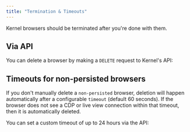 ```yaml
---
title: "Termination & Timeouts"
---
```



Kernel browsers should be terminated after you're done with them.

## Via API

You can delete a browser by making a `DELETE` request to Kernel's API:

<DeleteBrowser />

## Timeouts for non-persisted browsers

If you don't manually delete a `non-persisted` browser, deletion will happen automatically after a configurable `timeout` (default 60 seconds). If the browser does not see a CDP or live view connection within that timeout, then it is automatically deleted.

You can set a custom timeout of up to 24 hours via the API:

<CreateBrowserTimeout />